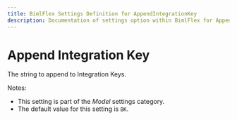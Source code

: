 ---
title: BimlFlex Settings Definition for AppendIntegrationKey
description: Documentation of settings option within BimlFlex for AppendIntegrationKey
---
<head>
  <meta name="varigenceProduct" content="BimlFlex"></meta>
  <meta name="varigenceArticleType" content="Reference"></meta>
</head>


# Append Integration Key

The string to append to Integration Keys.

Notes:

* This setting is part of the *Model* settings category.
* The default value for this setting is `BK`.
